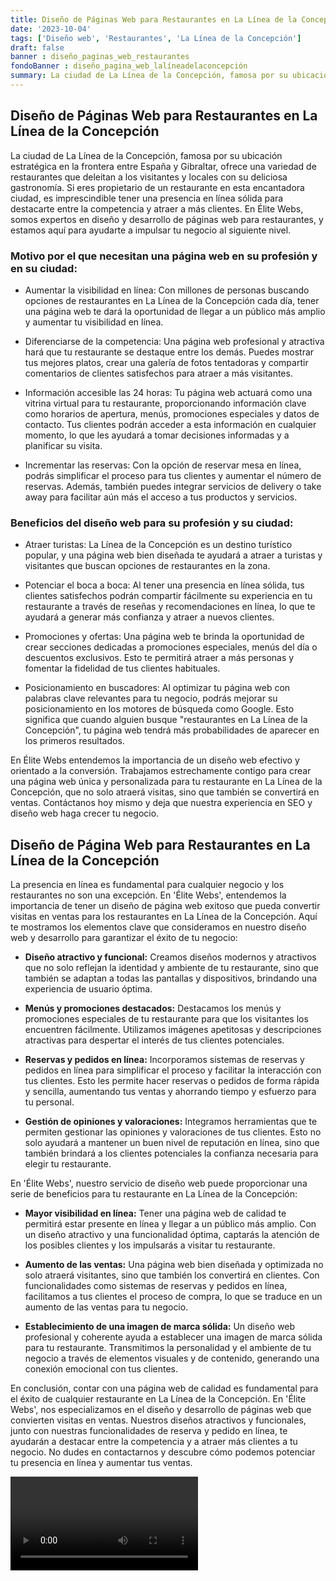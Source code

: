 ```yaml
---
title: Diseño de Páginas Web para Restaurantes en La Línea de la Concepción
date: '2023-10-04'
tags: ['Diseño web', 'Restaurantes', 'La Línea de la Concepción']
draft: false
banner : diseño_paginas_web_restaurantes
fondoBanner : diseño_pagina_web_lalíneadelaconcepción
summary: La ciudad de La Línea de la Concepción, famosa por su ubicación estratégica en la frontera entre España y Gibraltar, ofrece una variedad de restaurantes que deleitan a los visitantes y locales con su deliciosa gastronomía. Si eres propietario de un restaurante en esta encantadora ciudad, es imprescindible tener una presencia en línea sólida para destacarte entre la competencia y atraer a más clientes. En Élite Webs, somos expertos en diseño y desarrollo de páginas web para restaurantes, y estamos aquí para ayudarte a impulsar tu negocio al siguiente nivel.
---
```


## Diseño de Páginas Web para Restaurantes en La Línea de la Concepción

La ciudad de La Línea de la Concepción, famosa por su ubicación estratégica en la frontera entre España y Gibraltar, ofrece una variedad de restaurantes que deleitan a los visitantes y locales con su deliciosa gastronomía. Si eres propietario de un restaurante en esta encantadora ciudad, es imprescindible tener una presencia en línea sólida para destacarte entre la competencia y atraer a más clientes. En Élite Webs, somos expertos en diseño y desarrollo de páginas web para restaurantes, y estamos aquí para ayudarte a impulsar tu negocio al siguiente nivel.

### Motivo por el que necesitan una página web en su profesión y en su ciudad:

- Aumentar la visibilidad en línea: Con millones de personas buscando opciones de restaurantes en La Línea de la Concepción cada día, tener una página web te dará la oportunidad de llegar a un público más amplio y aumentar tu visibilidad en línea.

- Diferenciarse de la competencia: Una página web profesional y atractiva hará que tu restaurante se destaque entre los demás. Puedes mostrar tus mejores platos, crear una galería de fotos tentadoras y compartir comentarios de clientes satisfechos para atraer a más visitantes.

- Información accesible las 24 horas: Tu página web actuará como una vitrina virtual para tu restaurante, proporcionando información clave como horarios de apertura, menús, promociones especiales y datos de contacto. Tus clientes podrán acceder a esta información en cualquier momento, lo que les ayudará a tomar decisiones informadas y a planificar su visita.

- Incrementar las reservas: Con la opción de reservar mesa en línea, podrás simplificar el proceso para tus clientes y aumentar el número de reservas. Además, también puedes integrar servicios de delivery o take away para facilitar aún más el acceso a tus productos y servicios.

### Beneficios del diseño web para su profesión y su ciudad:

- Atraer turistas: La Línea de la Concepción es un destino turístico popular, y una página web bien diseñada te ayudará a atraer a turistas y visitantes que buscan opciones de restaurantes en la zona.

- Potenciar el boca a boca: Al tener una presencia en línea sólida, tus clientes satisfechos podrán compartir fácilmente su experiencia en tu restaurante a través de reseñas y recomendaciones en línea, lo que te ayudará a generar más confianza y atraer a nuevos clientes.

- Promociones y ofertas: Una página web te brinda la oportunidad de crear secciones dedicadas a promociones especiales, menús del día o descuentos exclusivos. Esto te permitirá atraer a más personas y fomentar la fidelidad de tus clientes habituales.

- Posicionamiento en buscadores: Al optimizar tu página web con palabras clave relevantes para tu negocio, podrás mejorar su posicionamiento en los motores de búsqueda como Google. Esto significa que cuando alguien busque "restaurantes en La Línea de la Concepción", tu página web tendrá más probabilidades de aparecer en los primeros resultados.

En Élite Webs entendemos la importancia de un diseño web efectivo y orientado a la conversión. Trabajamos estrechamente contigo para crear una página web única y personalizada para tu restaurante en La Línea de la Concepción, que no solo atraerá visitas, sino que también se convertirá en ventas. Contáctanos hoy mismo y deja que nuestra experiencia en SEO y diseño web haga crecer tu negocio.

<GifSeo />

<Cta />

## Diseño de Página Web para Restaurantes en La Línea de la Concepción

La presencia en línea es fundamental para cualquier negocio y los restaurantes no son una excepción. En 'Élite Webs', entendemos la importancia de tener un diseño de página web exitoso que pueda convertir visitas en ventas para los restaurantes en La Línea de la Concepción. Aquí te mostramos los elementos clave que consideramos en nuestro diseño web y desarrollo para garantizar el éxito de tu negocio:

- **Diseño atractivo y funcional:** Creamos diseños modernos y atractivos que no solo reflejan la identidad y ambiente de tu restaurante, sino que también se adaptan a todas las pantallas y dispositivos, brindando una experiencia de usuario óptima.

- **Menús y promociones destacados:** Destacamos los menús y promociones especiales de tu restaurante para que los visitantes los encuentren fácilmente. Utilizamos imágenes apetitosas y descripciones atractivas para despertar el interés de tus clientes potenciales.

- **Reservas y pedidos en línea:** Incorporamos sistemas de reservas y pedidos en línea para simplificar el proceso y facilitar la interacción con tus clientes. Esto les permite hacer reservas o pedidos de forma rápida y sencilla, aumentando tus ventas y ahorrando tiempo y esfuerzo para tu personal.

- **Gestión de opiniones y valoraciones:** Integramos herramientas que te permiten gestionar las opiniones y valoraciones de tus clientes. Esto no solo ayudará a mantener un buen nivel de reputación en línea, sino que también brindará a los clientes potenciales la confianza necesaria para elegir tu restaurante.

En 'Élite Webs', nuestro servicio de diseño web puede proporcionar una serie de beneficios para tu restaurante en La Línea de la Concepción:

- **Mayor visibilidad en línea:** Tener una página web de calidad te permitirá estar presente en línea y llegar a un público más amplio. Con un diseño atractivo y una funcionalidad óptima, captarás la atención de los posibles clientes y los impulsarás a visitar tu restaurante.

- **Aumento de las ventas:** Una página web bien diseñada y optimizada no solo atraerá visitantes, sino que también los convertirá en clientes. Con funcionalidades como sistemas de reservas y pedidos en línea, facilitamos a tus clientes el proceso de compra, lo que se traduce en un aumento de las ventas para tu negocio.

- **Establecimiento de una imagen de marca sólida:** Un diseño web profesional y coherente ayuda a establecer una imagen de marca sólida para tu restaurante. Transmitimos la personalidad y el ambiente de tu negocio a través de elementos visuales y de contenido, generando una conexión emocional con tus clientes.

En conclusión, contar con una página web de calidad es fundamental para el éxito de cualquier restaurante en La Línea de la Concepción. En 'Élite Webs', nos especializamos en el diseño y desarrollo de páginas web que convierten visitas en ventas. Nuestros diseños atractivos y funcionales, junto con nuestras funcionalidades de reserva y pedido en línea, te ayudarán a destacar entre la competencia y a atraer más clientes a tu negocio. No dudes en contactarnos y descubre cómo podemos potenciar tu presencia en línea y aumentar tus ventas.

<Video />

<CtaBot job='Restaurantes' city='La Línea de la Concepción'/>

<Gmaps query='La Línea de la Concepción+españa+maps' />
